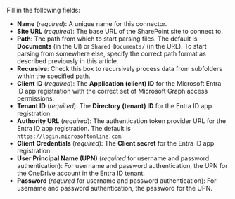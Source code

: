 Fill in the following fields:

- **Name** (_required_): A unique name for this connector.
- **Site URL** (_required_): The base URL of the SharePoint site to connect to.
- **Path**: The path from which to start parsing files. The default is **Documents** (in the UI) or `Shared Documents/` (in the URL). To start parsing from somewhere else, specify the correct path format as described previously in this article.
- **Recursive**: Check this box to recursively process data from subfolders within the specified path.
- **Client ID** (_required_): The **Application (client) ID** for the Microsoft Entra ID app registration with the correct set of Microsoft Graph access permissions.
- **Tenant ID** (_required_): The **Directory (tenant) ID** for the Entra ID app registration.
- **Authority URL** (_required_): The authentication token provider URL for the Entra ID app registration. The default is `https://login.microsoftonline.com`.
- **Client Credentials** (_required_): The **Client secret** for the Entra ID app registration.
- **User Principal Name (UPN)** (_required_ for username and password authentication): For username and password authentication, the UPN for the OneDrive account in the Entra ID tenant.
- **Password** (_required_ for username and password authentication): For username and password authentication, the password for the UPN.
